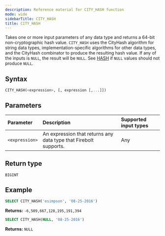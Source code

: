 ```yaml
---
description: Reference material for CITY_HASH function
mode: wide
sidebarTitle: CITY_HASH
title: CITY_HASH
---
```



Takes one or more input parameters of any data type and returns a 64-bit non-cryptographic hash value. `CITY_HASH` uses the CityHash algorithm for string data types, implementation-specific algorithms for other data types, and the CityHash combinator to produce the resulting hash value. If any of the inputs is `NULL`, the result will be `NULL`. See [HASH](/functions-reference/conditional-and-miscellaneous/hash) if `NULL` values should not produce `NULL`.

## Syntax


```sql
CITY_HASH(<expression>, [, expression [,...]])
```
## Parameters 


| Parameter | Description                          |Supported input types | 
| :--------- | :---------------------------------- | :----------|
| `<expression>`   | An expression that returns any data type that Firebolt supports. | Any | 

## Return type
`BIGINT`

## Example


```sql
SELECT CITY_HASH('esimpson', '08-25-2016')
```

**Returns:** `-6,509,667,128,195,191,394`

```sql
SELECT CITY_HASH(NULL, '08-25-2016')
```

**Returns:** `NULL`

